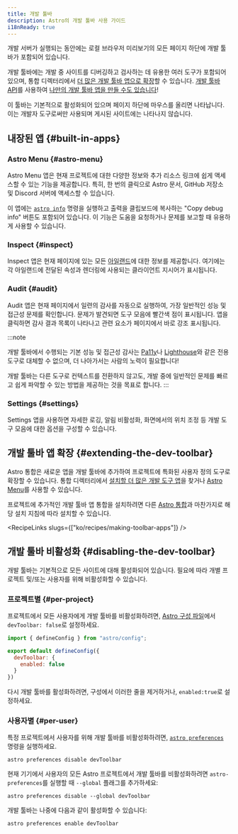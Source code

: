 ```yaml
---
title: 개발 툴바
description: Astro의 개발 툴바 사용 가이드
i18nReady: true
---
```


개발 서버가 실행되는 동안에는 로컬 브라우저 미리보기의 모든 페이지 하단에 개발 툴바가 포함되어 있습니다.

개발 툴바에는 개발 중 사이트를 디버깅하고 검사하는 데 유용한 여러 도구가 포함되어 있으며, 통합 디렉터리에서 [더 많은 개발 툴바 앱으로 확장](#extending-the-dev-toolbar)할 수 있습니다. [개발 툴바 API](/ko/reference/dev-toolbar-app-reference/)를 사용하여 [나만의 개발 툴바 앱을 만들 수도 있습니다](/ko/recipes/making-toolbar-apps/)!

이 툴바는 기본적으로 활성화되어 있으며 페이지 하단에 마우스를 올리면 나타납니다. 이는 개발자 도구로써만 사용되며 게시된 사이트에는 나타나지 않습니다.

## 내장된 앱 \{#built-in-apps\}

### Astro Menu \{#astro-menu\}

Astro Menu 앱은 현재 프로젝트에 대한 다양한 정보와 추가 리소스 링크에 쉽게 액세스할 수 있는 기능을 제공합니다. 특히, 한 번의 클릭으로 Astro 문서, GitHub 저장소 및 Discord 서버에 액세스할 수 있습니다.

이 앱에는 [`astro info`](/ko/reference/cli-reference/#astro-info) 명령을 실행하고 출력을 클립보드에 복사하는 "Copy debug info" 버튼도 포함되어 있습니다. 이 기능은 도움을 요청하거나 문제를 보고할 때 유용하게 사용할 수 있습니다.

### Inspect \{#inspect\}

Inspect 앱은 현재 페이지에 있는 모든 [아일랜드](/ko/concepts/islands/)에 대한 정보를 제공합니다. 여기에는 각 아일랜드에 전달된 속성과 렌더링에 사용되는 클라이언트 지시어가 표시됩니다.

### Audit \{#audit\}

Audit 앱은 현재 페이지에서 일련의 감사를 자동으로 실행하여, 가장 일반적인 성능 및 접근성 문제를 확인합니다. 문제가 발견되면 도구 모음에 빨간색 점이 표시됩니다. 앱을 클릭하면 감사 결과 목록이 나타나고 관련 요소가 페이지에서 바로 강조 표시됩니다.

:::note

개발 툴바에서 수행되는 기본 성능 및 접근성 감사는 [Pa11y](https://pa11y.org/)나 [Lighthouse](https://developers.google.com/web/tools/lighthouse)와 같은 전용 도구로 대체할 수 없으며, 더 나아가서는 사람의 노력이 필요합니다!

개발 툴바는 다른 도구로 컨텍스트를 전환하지 않고도, 개발 중에 일반적인 문제를 빠르고 쉽게 파악할 수 있는 방법을 제공하는 것을 목표로 합니다.
:::

### Settings \{#settings\}

Settings 앱을 사용하면 자세한 로깅, 알림 비활성화, 화면에서의 위치 조정 등 개발 도구 모음에 대한 옵션을 구성할 수 있습니다.

## 개발 툴바 앱 확장 \{#extending-the-dev-toolbar\}

Astro 통합은 새로운 앱을 개발 툴바에 추가하여 프로젝트에 특화된 사용자 정의 도구로 확장할 수 있습니다. 통합 디렉터리에서 [설치할 더 많은 개발 도구 앱](https://astro.build/integrations/?search=&categories%5B%5D=toolbar)을 찾거나 [Astro Menu](#astro-menu)를 사용할 수 있습니다.

프로젝트에 추가적인 개발 툴바 앱 통합을 설치하려면 다른 [Astro 통합](/ko/guides/integrations-guide/)과 마찬가지로 해당 설치 지침에 따라 설치할 수 있습니다.

<RecipeLinks slugs={["ko/recipes/making-toolbar-apps"]} />

## 개발 툴바 비활성화 \{#disabling-the-dev-toolbar\}

개발 툴바는 기본적으로 모든 사이트에 대해 활성화되어 있습니다. 필요에 따라 개별 프로젝트 및/또는 사용자를 위해 비활성화할 수 있습니다.

### 프로젝트별 \{#per-project\}

프로젝트에서 모든 사용자에게 개발 툴바를 비활성화하려면, [Astro 구성 파일](/ko/reference/configuration-reference/#devtoolbarenabled)에서 `devToolbar: false`로 설정하세요.

```js title="astro.config.mjs" ins={4-6}
import { defineConfig } from "astro/config";

export default defineConfig({
  devToolbar: {
    enabled: false
  }
})
```

다시 개발 툴바를 활성화하려면, 구성에서 이러한 줄을 제거하거나, `enabled:true`로 설정하세요.

### 사용자별 \{#per-user\}

특정 프로젝트에서 사용자를 위해 개발 툴바를 비활성화하려면, [`astro preferences`](/ko/reference/cli-reference/#astro-preferences) 명령을 실행하세요.

```shell
astro preferences disable devToolbar
```

현재 기기에서 사용자의 모든 Astro 프로젝트에서 개발 툴바를 비활성화하려면 `astro-preferences`를 실행할 때 `--global` 플래그를 추가하세요:

```shell
astro preferences disable --global devToolbar
```

개발 툴바는 나중에 다음과 같이 활성화할 수 있습니다:

```shell
astro preferences enable devToolbar
```